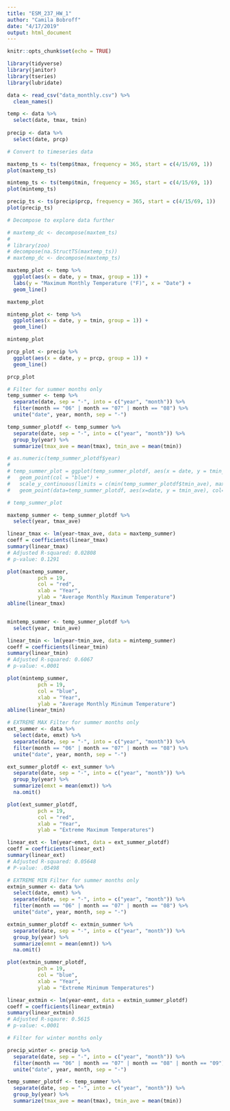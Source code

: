 ```yaml
---
title: "ESM_237_HW_1"
author: "Camila Bobroff"
date: "4/17/2019"
output: html_document
---
```


```r
knitr::opts_chunk$set(echo = TRUE)
```

```r
library(tidyverse)
library(janitor)
library(tseries)
library(lubridate)
```

```r

data <- read_csv("data_monthly.csv") %>% 
  clean_names()

temp <- data %>%
  select(date, tmax, tmin)
  
precip <- data %>% 
  select(date, prcp)

```

```r
# Convert to timeseries data

maxtemp_ts <- ts(temp$tmax, frequency = 365, start = c(4/15/69, 1))
plot(maxtemp_ts)

mintemp_ts <- ts(temp$tmin, frequency = 365, start = c(4/15/69, 1))
plot(mintemp_ts)

precip_ts <- ts(precip$prcp, frequency = 365, start = c(4/15/69, 1))
plot(precip_ts)

# Decompose to explore data further

# maxtemp_dc <- decompose(maxtem_ts)
# 
# library(zoo)
# decompose(na.StructTS(maxtemp_ts))
# maxtemp_dc <- decompose(maxtemp_ts)

```

```r
maxtemp_plot <- temp %>% 
  ggplot(aes(x = date, y = tmax, group = 1)) +
  labs(y = "Maximum Monthly Temperature (°F)", x = "Date") +
  geom_line()

maxtemp_plot

mintemp_plot <- temp %>%
  ggplot(aes(x = date, y = tmin, group = 1)) +
  geom_line()

mintemp_plot

prcp_plot <- precip %>%
  ggplot(aes(x = date, y = prcp, group = 1)) +
  geom_line()

prcp_plot
```

```r

# Filter for summer months only
temp_summer <- temp %>% 
  separate(date, sep = "-", into = c("year", "month")) %>% 
  filter(month == "06" | month == "07" | month == "08") %>% 
  unite("date", year, month, sep = "-")

temp_summer_plotdf <- temp_summer %>%
  separate(date, sep = "-", into = c("year", "month")) %>% 
  group_by(year) %>% 
  summarize(tmax_ave = mean(tmax), tmin_ave = mean(tmin)) 

# as.numeric(temp_summer_plotdf$year)
# 
# temp_summer_plot = ggplot(temp_summer_plotdf, aes(x = date, y = tmin_ave)) +
#   geom_point(col = "blue") + 
#   scale_y_continuous(limits = c(min(temp_summer_plotdf$tmin_ave), max(temp_summer_plotdf$tmax_ave))) +
#   geom_point(data=temp_summer_plotdf, aes(x=date, y = tmin_ave), col="blue")

# temp_summer_plot

maxtemp_summer <- temp_summer_plotdf %>% 
  select(year, tmax_ave)

linear_tmax <- lm(year~tmax_ave, data = maxtemp_summer)
coeff = coefficients(linear_tmax)
summary(linear_tmax)
# Adjusted R-squared: 0.02808
# p-value: 0.1291

plot(maxtemp_summer,
          pch = 19,
          col = "red",
          xlab = "Year",
          ylab = "Average Monthly Maximum Temperature")
abline(linear_tmax)


mintemp_summer <- temp_summer_plotdf %>% 
  select(year, tmin_ave)

linear_tmin <- lm(year~tmin_ave, data = mintemp_summer)
coeff = coefficients(linear_tmin)
summary(linear_tmin)
# Adjusted R-squared: 0.6067
# p-value: <.0001

plot(mintemp_summer,
          pch = 19,
          col = "blue",
          xlab = "Year",
          ylab = "Average Monthly Minimum Temperature")
abline(linear_tmin)

# EXTREME MAX Filter for summer months only
ext_summer <- data %>% 
  select(date, emxt) %>% 
  separate(date, sep = "-", into = c("year", "month")) %>% 
  filter(month == "06" | month == "07" | month == "08") %>% 
  unite("date", year, month, sep = "-")

ext_summer_plotdf <- ext_summer %>%
  separate(date, sep = "-", into = c("year", "month")) %>% 
  group_by(year) %>% 
  summarize(emxt = mean(emxt)) %>% 
  na.omit()

plot(ext_summer_plotdf,
          pch = 19,
          col = "red",
          xlab = "Year",
          ylab = "Extreme Maximum Temperatures")

linear_ext <- lm(year~emxt, data = ext_summer_plotdf)
coeff = coefficients(linear_ext)
summary(linear_ext)
# Adjusted R-squared: 0.05648
# P-value: .05498

# EXTREME MIN Filter for summer months only
extmin_summer <- data %>% 
  select(date, emnt) %>% 
  separate(date, sep = "-", into = c("year", "month")) %>% 
  filter(month == "06" | month == "07" | month == "08") %>% 
  unite("date", year, month, sep = "-")

extmin_summer_plotdf <- extmin_summer %>%
  separate(date, sep = "-", into = c("year", "month")) %>% 
  group_by(year) %>% 
  summarize(emnt = mean(emnt)) %>% 
  na.omit()

plot(extmin_summer_plotdf,
          pch = 19,
          col = "blue",
          xlab = "Year",
          ylab = "Extreme Minimum Temperatures")

linear_extmin <- lm(year~emnt, data = extmin_summer_plotdf)
coeff = coefficients(linear_extmin)
summary(linear_extmin)
# Adjusted R-sqaure: 0.5615
# p-value: <.0001

```

```r
# Filter for winter months only

precip_winter <- precip %>% 
  separate(date, sep = "-", into = c("year", "month")) %>% 
  filter(month == "06" | month == "07" | month == "08" | month == "09") %>% 
  unite("date", year, month, sep = "-")

temp_summer_plotdf <- temp_summer %>%
  separate(date, sep = "-", into = c("year", "month")) %>% 
  group_by(year) %>% 
  summarize(tmax_ave = mean(tmax), tmin_ave = mean(tmin)) 


```


